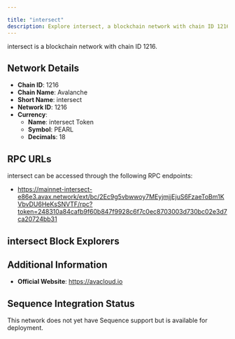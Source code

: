 ```yaml
---

title: "intersect"
description: Explore intersect, a blockchain network with chain ID 1216. Learn about its native currency, intersect Token, and how to interact with the network.
---
```




intersect is a blockchain network with chain ID 1216.

## Network Details

- **Chain ID**: 1216
- **Chain Name**: Avalanche
- **Short Name**: intersect
- **Network ID**: 1216
- **Currency**: 
  - **Name**: intersect Token
  - **Symbol**: PEARL
  - **Decimals**: 18

## RPC URLs

intersect can be accessed through the following RPC endpoints:

- https://mainnet-intersect-e86e3.avax.network/ext/bc/2Ec9g5vbwwoy7MEyjmjjEjuS6FzaeToBm1KVbvDU6HeKsSNVTF/rpc?token=248310a84cafb9f60b847f9928c6f7c0ec8703003d730bc02e3d7ca20724bb31

## intersect Block Explorers



## Additional Information

- **Official Website**: https://avacloud.io

## Sequence Integration Status

This network does not yet have Sequence support but is available for deployment.

